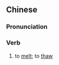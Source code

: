 {{also|开冻}}
==Chinese==
{{zh-forms|s=开冻}}

===Pronunciation===
{{zh-pron
|m=kāidòng
|cat=v
}}

===Verb===
{{zh-verb}}

# {{lb|zh|literary}} to [[melt]]; to [[thaw]]